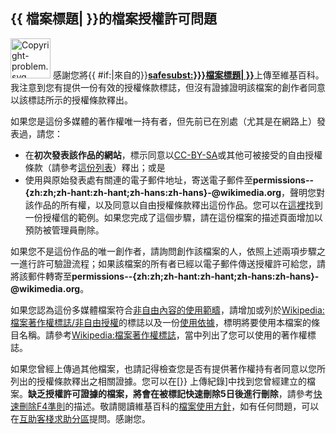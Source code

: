 =={{ {{{|safesubst:}}}檔案標題| {{{1}}} }}的檔案授權許可問題==
[[File:Copyright-problem.svg|64px|left|alt=|link=]]
感謝您將{{ {{{|safesubst:}}}#if:{{{source|}}}|來自{{{source}}}的}}'''[[:{{ {{{|safesubst:}}}檔案標題| {{{1}}} }}]]'''上傳至維基百科。我注意到您有提供一份有效的授權條款標誌，但沒有證據證明該檔案的創作者同意以該標誌所示的授權條款釋出。

如果您是這份多媒體的著作權唯一持有者，但先前已在別處（尤其是在網路上）發表過，請您：
* 在'''初次發表該作品的網站'''，標示同意以[[WP:CC-BY-SA|CC-BY-SA]]或其他可被接受的自由授權條款（請參考[[Wikipedia:檔案著作權標誌/自由授權|這份列表]]）釋出；或是
* 使用與原始發表處有關連的電子郵件地址，寄送電子郵件至'''permissions--{zh:zh;zh-hant:zh-hant;zh-hans:zh-hans}-@wikimedia.org'''，聲明您對該作品的所有權，以及同意以自由授權條款釋出這份作品。您可以在[[WP:LETTER|這裡]]找到一份授權信的範例。如果您完成了這個步驟，請在這份檔案的描述頁面增加{{tl|OTRS pending}}以預防被管理員刪除。

如果您不是這份作品的唯一創作者，請詢問創作該檔案的人，依照上述兩項步驟之一進行許可驗證流程；如果該檔案的所有者已經以電子郵件傳送授權許可給您，請將該郵件轉寄至'''permissions--{zh:zh;zh-hant:zh-hant;zh-hans:zh-hans}-@wikimedia.org'''。

如果您認為這份多媒體檔案符合[[Wikipedia:非自由內容使用準則|非自由內容的使用範疇]]，請增加{{tl|non-free fair use}}或列於[[Wikipedia:檔案著作權標誌/非自由授權]]的標誌以及一份[[Wikipedia:合理使用依據指引|使用依據]]，標明將要使用本檔案的條目名稱。請參考[[Wikipedia:檔案著作權標誌]]，當中列出了您可以使用的著作權標誌。

如果您曾經上傳過其他檔案，也請記得檢查您是否有提供著作權持有者同意以您所列出的授權條款釋出之相關證據。您可以在[{{fullurl:Special:Log|type=upload&user={{ {{{|safesubst:}}}PAGENAMEE}}}} 上傳紀錄]中找到您曾經建立的檔案。'''缺乏授權許可證據的檔案，將會在被標記快速刪除5日後進行刪除'''，請參考[[Wikipedia:CSD#F4|快速刪除F4準則]]的描述。敬請閱讀維基百科的[[Wikipedia:檔案使用方針|檔案使用方針]]，如有任何問題，可以在[[Wikipedia:互助客棧/求助|互助客棧求助分區]]提問。感謝您。<!-- Template:Di-no permission-notice --><noinclude>{{Documentation}}</noinclude>